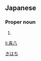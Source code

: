 ==Japanese==
{{ja-kanjitab|喜|八}}

===Proper noun===
{{ja-pos|proper|きはち}}

# {{given name|male|lang=ja}}

[[Category:Japanese male given names|きはち]]

[[li:喜八]]